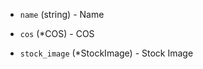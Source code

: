 <!-- Code generated from the comments of the Source struct in builder/powervs/common/run_config.go; DO NOT EDIT MANUALLY -->

- `name` (string) - Name

- `cos` (\*COS) - COS

- `stock_image` (\*StockImage) - Stock Image

<!-- End of code generated from the comments of the Source struct in builder/powervs/common/run_config.go; -->
